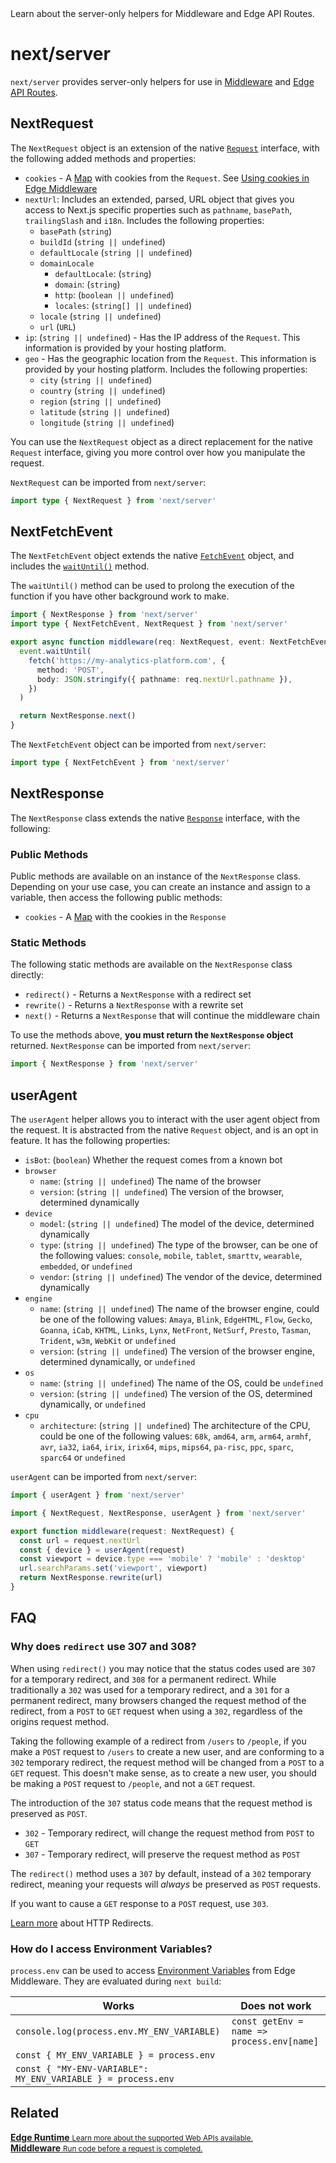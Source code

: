 <PageMeta>
   Learn about the server-only helpers for Middleware and Edge API Routes.
</PageMeta>

# next/server

`next/server` provides server-only helpers for use in [Middleware](/docs/middleware.md) and [Edge API Routes](/docs/api-routes/edge-api-routes.md).

## NextRequest

The `NextRequest` object is an extension of the native [`Request`](https://developer.mozilla.org/en-US/docs/Web/API/Request) interface, with the following added methods and properties:

- `cookies` - A [Map](https://developer.mozilla.org/en-US/docs/Web/JavaScript/Reference/Global_Objects/Map) with cookies from the `Request`. See [Using cookies in Edge Middleware](#using-cookies-in-edge-middleware)
- `nextUrl`: Includes an extended, parsed, URL object that gives you access to Next.js specific properties such as `pathname`, `basePath`, `trailingSlash` and `i18n`. Includes the following properties:
  - `basePath` (`string`)
  - `buildId` (`string || undefined`)
  - `defaultLocale` (`string || undefined`)
  - `domainLocale`
    - `defaultLocale`: (`string`)
    - `domain`: (`string`)
    - `http`: (`boolean || undefined`)
    - `locales`: (`string[] || undefined`)
  - `locale` (`string || undefined`)
  - `url` (`URL`)
- `ip`: (`string || undefined`) - Has the IP address of the `Request`. This information is provided by your hosting platform.
- `geo` - Has the geographic location from the `Request`. This information is provided by your hosting platform. Includes the following properties:
  - `city` (`string || undefined`)
  - `country` (`string || undefined`)
  - `region` (`string || undefined`)
  - `latitude` (`string || undefined`)
  - `longitude` (`string || undefined`)

You can use the `NextRequest` object as a direct replacement for the native `Request` interface, giving you more control over how you manipulate the request.

`NextRequest` can be imported from `next/server`:

```typescript
import type { NextRequest } from 'next/server'
```

## NextFetchEvent

The `NextFetchEvent` object extends the native [`FetchEvent`](https://developer.mozilla.org/en-US/docs/Web/API/FetchEvent) object, and includes the [`waitUntil()`](https://developer.mozilla.org/en-US/docs/Web/API/ExtendableEvent/waitUntil) method.

The `waitUntil()` method can be used to prolong the execution of the function if you have other background work to make.

```typescript
import { NextResponse } from 'next/server'
import type { NextFetchEvent, NextRequest } from 'next/server'

export async function middleware(req: NextRequest, event: NextFetchEvent) {
  event.waitUntil(
    fetch('https://my-analytics-platform.com', {
      method: 'POST',
      body: JSON.stringify({ pathname: req.nextUrl.pathname }),
    })
  )

  return NextResponse.next()
}
```

The `NextFetchEvent` object can be imported from `next/server`:

```typescript
import type { NextFetchEvent } from 'next/server'
```

## NextResponse

The `NextResponse` class extends the native [`Response`](https://developer.mozilla.org/en-US/docs/Web/API/Response) interface, with the following:

### Public Methods

Public methods are available on an instance of the `NextResponse` class. Depending on your use case, you can create an instance and assign to a variable, then access the following public methods:

- `cookies` - A [Map](https://developer.mozilla.org/en-US/docs/Web/JavaScript/Reference/Global_Objects/Map) with the cookies in the `Response`

### Static Methods

The following static methods are available on the `NextResponse` class directly:

- `redirect()` - Returns a `NextResponse` with a redirect set
- `rewrite()` - Returns a `NextResponse` with a rewrite set
- `next()` - Returns a `NextResponse` that will continue the middleware chain

To use the methods above, **you must return the `NextResponse` object** returned. `NextResponse` can be imported from `next/server`:

```typescript
import { NextResponse } from 'next/server'
```

## userAgent

The `userAgent` helper allows you to interact with the user agent object from the request. It is abstracted from the native `Request` object, and is an opt in feature. It has the following properties:

- `isBot`: (`boolean`) Whether the request comes from a known bot
- `browser`
  - `name`: (`string || undefined`) The name of the browser
  - `version`: (`string || undefined`) The version of the browser, determined dynamically
- `device`
  - `model`: (`string || undefined`) The model of the device, determined dynamically
  - `type`: (`string || undefined`) The type of the browser, can be one of the following values: `console`, `mobile`, `tablet`, `smarttv`, `wearable`, `embedded`, or `undefined`
  - `vendor`: (`string || undefined`) The vendor of the device, determined dynamically
- `engine`
  - `name`: (`string || undefined`) The name of the browser engine, could be one of the following values: `Amaya`, `Blink`, `EdgeHTML`, `Flow`, `Gecko`, `Goanna`, `iCab`, `KHTML`, `Links`, `Lynx`, `NetFront`, `NetSurf`, `Presto`, `Tasman`, `Trident`, `w3m`, `WebKit` or `undefined`
  - `version`: (`string || undefined`) The version of the browser engine, determined dynamically, or `undefined`
- `os`
  - `name`: (`string || undefined`) The name of the OS, could be `undefined`
  - `version`: (`string || undefined`) The version of the OS, determined dynamically, or `undefined`
- `cpu`
  - `architecture`: (`string || undefined`) The architecture of the CPU, could be one of the following values: `68k`, `amd64`, `arm`, `arm64`, `armhf`, `avr`, `ia32`, `ia64`, `irix`, `irix64`, `mips`, `mips64`, `pa-risc`, `ppc`, `sparc`, `sparc64` or `undefined`

`userAgent` can be imported from `next/server`:

```typescript
import { userAgent } from 'next/server'
```

```typescript
import { NextRequest, NextResponse, userAgent } from 'next/server'

export function middleware(request: NextRequest) {
  const url = request.nextUrl
  const { device } = userAgent(request)
  const viewport = device.type === 'mobile' ? 'mobile' : 'desktop'
  url.searchParams.set('viewport', viewport)
  return NextResponse.rewrite(url)
}
```

## FAQ

### Why does `redirect` use 307 and 308?

When using `redirect()` you may notice that the status codes used are `307` for a temporary redirect, and `308` for a permanent redirect. While traditionally a `302` was used for a temporary redirect, and a `301` for a permanent redirect, many browsers changed the request method of the redirect, from a `POST` to `GET` request when using a `302`, regardless of the origins request method.

Taking the following example of a redirect from `/users` to `/people`, if you make a `POST` request to `/users` to create a new user, and are conforming to a `302` temporary redirect, the request method will be changed from a `POST` to a `GET` request. This doesn't make sense, as to create a new user, you should be making a `POST` request to `/people`, and not a `GET` request.

The introduction of the `307` status code means that the request method is preserved as `POST`.

- `302` - Temporary redirect, will change the request method from `POST` to `GET`
- `307` - Temporary redirect, will preserve the request method as `POST`

The `redirect()` method uses a `307` by default, instead of a `302` temporary redirect, meaning your requests will _always_ be preserved as `POST` requests.

If you want to cause a `GET` response to a `POST` request, use `303`.

[Learn more](https://developer.mozilla.org/en-US/docs/Web/HTTP/Redirections) about HTTP Redirects.

### How do I access Environment Variables?

`process.env` can be used to access [Environment Variables](/docs/basic-features/environment-variables.md) from Edge Middleware. They are evaluated during `next build`:

| Works                                                        | Does **not** work                          |
| ------------------------------------------------------------ | ------------------------------------------ |
| `console.log(process.env.MY_ENV_VARIABLE)`                   | `const getEnv = name => process.env[name]` |
| `const { MY_ENV_VARIABLE } = process.env`                    |                                            |
| `const { "MY-ENV-VARIABLE": MY_ENV_VARIABLE } = process.env` |                                            |

## Related

<div className="card">
  <a href="/docs/api-reference/edge-runtime.md">
    <b>Edge Runtime</b>
    <small>Learn more about the supported Web APIs available.</small>
  </a>
</div>

<div className="card">
  <a href="/docs/middleware.md">
    <b>Middleware</b>
    <small>Run code before a request is completed.</small>
  </a>
</div>

